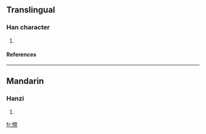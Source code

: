 ==Translingual==
===Han character===
{{Han char|rn=61|rad=心|as=12|sn=15|four=|canj=心月人火 (PBOF)}}
# {{defn|Han|sort=心12}}
====References====
{{Han ref|kx=0402.110|dkj=11205|dj=0742.130|hdz=42347.040|uh=618F|ud=24975}}

----
==Mandarin==
===Hanzi===
{{cmn-hanzi|pin=[[chì]] ([[chi4]])|wg=ch'ih<sup>4</sup>}}
# {{defn|Mandarin}}

[[fr:憏]]